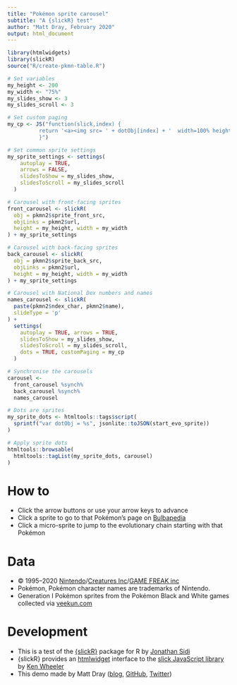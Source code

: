 ```yaml
---
title: "Pokémon sprite carousel"
subtitle: "A {slickR} test"
author: "Matt Dray, February 2020"
output: html_document
---
```


```r
library(htmlwidgets)
library(slickR)
source("R/create-pkmn-table.R")
```

```r
# Set variables
my_height <- 200
my_width <- "75%"
my_slides_show <- 3
my_slides_scroll <- 3

# Set custom paging
my_cp <- JS("function(slick,index) {
          return '<a><img src= ' + dotObj[index] + '  width=100% height=100%></a>';
          }")

# Set common sprite settings
my_sprite_settings <- settings(
    autoplay = TRUE,
    arrows = FALSE,
    slidesToShow = my_slides_show, 
    slidesToScroll = my_slides_scroll
  )

# Carousel with front-facing sprites
front_carousel <- slickR(
  obj = pkmn2$sprite_front_src,
  objLinks = pkmn2$url,
  height = my_height, width = my_width
) + my_sprite_settings

# Carousel with back-facing sprites
back_carousel <- slickR(
  obj = pkmn2$sprite_back_src,
  objLinks = pkmn2$url,
  height = my_height, width = my_width
) + my_sprite_settings

# Carousel with National Dex numbers and names
names_carousel <- slickR(
  paste(pkmn2$ndex_char, pkmn2$name),
  slideType = 'p'
) + 
  settings(
    autoplay = TRUE, arrows = TRUE,
    slidesToShow = my_slides_show, 
    slidesToScroll = my_slides_scroll,
    dots = TRUE, customPaging = my_cp
  )

# Synchronise the carousels
carousel <-
  front_carousel %synch%
  back_carousel %synch%
  names_carousel 

# Dots are sprites
my_sprite_dots <- htmltools::tags$script(
  sprintf("var dotObj = %s", jsonlite::toJSON(start_evo_sprite))
)

# Apply sprite dots
htmltools::browsable(
  htmltools::tagList(my_sprite_dots, carousel)
)
```

# How to

* Click the arrow buttons or use your arrow keys to advance
* Click a sprite to go to that Pokémon's page on [Bulbapedia](https://bulbapedia.bulbagarden.net/wiki/Main_Page){target='_blank'}
* Click a micro-sprite to jump to the evolutionary chain starting with that Pokémon

# Data

* © 1995–2020 [Nintendo](https://www.nintendo.com/){target='_blank'}/[Creatures Inc](https://www.creatures.co.jp/){target='_blank'}/[GAME FREAK inc](https://www.gamefreak.co.jp/){target='_blank'}
* Pokémon, Pokémon character names are trademarks of Nintendo.
* Generation I Pokémon sprites from the Pokémon Black and White games collected via [veekun.com](https://veekun.com/dex/downloads){target='_blank'}

# Development

* This is a test of the [{slickR}](https://metrumresearchgroup.github.io/slickR/){target='_blank'} package for R by [Jonathan Sidi](https://yonicd.netlify.com/){target='_blank'}
* {slickR} provides an [htmlwidget](https://www.htmlwidgets.org/){target='_blank'} interface to the [slick JavaScript library](http://kenwheeler.github.io/slick/){target='_blank'} by [Ken Wheeler](http://kenwheeler.github.io/)
* This demo made by Matt Dray ([blog](https://www.rostrum.blog/){target='_blank'}, [GitHub](https://github.com/matt-dray){target='_blank'}, [Twitter](https://twitter.com/home){target='_blank'})